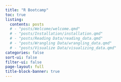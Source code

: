```yaml
---
title: "R Bootcamp"
toc: true
listing: 
  contents: posts
  # - "posts/Welcome/welcome.qmd"
  # - "posts/Installation/installation.qmd"
  # - "posts/Reading Data/reading_data.qmd"
  # - "posts/Wrangling Data/wrangling_data.qmd"
  # - "posts/Visualize Data/visualizing_data.qmd"
categories: false
sort-ui: false
filter-ui: false
page-layout: full
title-block-banner: true
---
```


